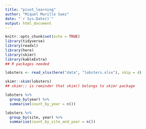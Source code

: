 ```yaml
---
title: "pivot_learning"
author: "Miquel Murillo Saez"
date: "`r Sys.Date()`"
output: html_document
---
```


```r
knitr::opts_chunk$set(echo = TRUE)
library(tidyverse)
library(readxl)
library(here)
library(skimr)
library(kableExtra)
## R packages needed
```

```r
lobsters <- read_xlsx(here("data", "lobsters.xlsx"), skip = 4)
```

```r

skimr::skim(lobsters)
## skimr:: is reminder that skim() belongs to skimr package
```

```r
lobsters %>%
  group_by(year) %>%
  summarise(count_by_year = n())
```

```r
lobsters %>%
  group_by(site, year) %>%
  summarise(count_by_site_and_year = n())
```
